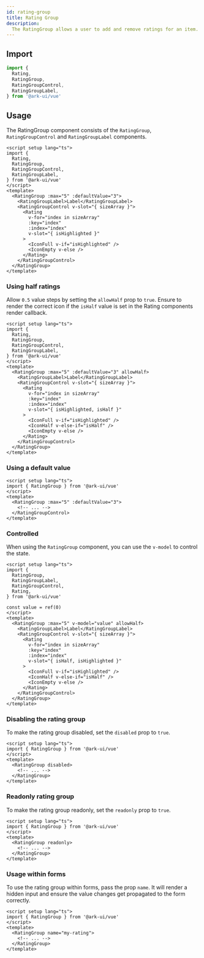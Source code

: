 ```yaml
---
id: rating-group
title: Rating Group
description:
  The RatingGroup allows a user to add and remove ratings for an item.
---
```



## Import

```ts
import {
  Rating,
  RatingGroup,
  RatingGroupControl,
  RatingGroupLabel,
} from '@ark-ui/vue'
```

## Usage

The RatingGroup component consists of the `RatingGroup`, `RatingGroupControl`
and `RatingGroupLabel` components.

```vue
<script setup lang="ts">
import {
  Rating,
  RatingGroup,
  RatingGroupControl,
  RatingGroupLabel,
} from '@ark-ui/vue'
</script>
<template>
  <RatingGroup :max="5" :defaultValue="3">
    <RatingGroupLabel>Label</RatingGroupLabel>
    <RatingGroupControl v-slot="{ sizeArray }">
      <Rating
        v-for="index in sizeArray"
        :key="index"
        :index="index"
        v-slot="{ isHighlighted }"
      >
        <IconFull v-if="isHighlighted" />
        <IconEmpty v-else />
      </Rating>
    </RatingGroupControl>
  </RatingGroup>
</template>
```

### Using half ratings

Allow `0.5` value steps by setting the `allowHalf` prop to `true`. Ensure to
render the correct icon if the `isHalf` value is set in the Rating components
render callback.

```vue
<script setup lang="ts">
import {
  Rating,
  RatingGroup,
  RatingGroupControl,
  RatingGroupLabel,
} from '@ark-ui/vue'
</script>
<template>
  <RatingGroup :max="5" :defaultValue="3" allowHalf>
    <RatingGroupLabel>Label</RatingGroupLabel>
    <RatingGroupControl v-slot="{ sizeArray }">
      <Rating
        v-for="index in sizeArray"
        :key="index"
        :index="index"
        v-slot="{ isHighlighted, isHalf }"
      >
        <IconFull v-if="isHighlighted" />
        <IconHalf v-else-if="isHalf" />
        <IconEmpty v-else />
      </Rating>
    </RatingGroupControl>
  </RatingGroup>
</template>
```

### Using a default value

```vue
<script setup lang="ts">
import { RatingGroup } from '@ark-ui/vue'
</script>
<template>
  <RatingGroup :max="5" :defaultValue="3">
    <!-- ... -->
  </RatingGroupControl>
</template>
```

### Controlled

When using the `RatingGroup` component, you can use the `v-model` to control the
state.

```vue
<script setup lang="ts">
import {
  RatingGroup,
  RatingGroupLabel,
  RatingGroupControl,
  Rating,
} from '@ark-ui/vue'

const value = ref(0)
</script>
<template>
  <RatingGroup :max="5" v-model="value" allowHalf>
    <RatingGroupLabel>Label</RatingGroupLabel>
    <RatingGroupControl v-slot="{ sizeArray }">
      <Rating
        v-for="index in sizeArray"
        :key="index"
        :index="index"
        v-slot="{ isHalf, isHighlighted }"
      >
        <IconFull v-if="isHighlighted" />
        <IconHalf v-else-if="isHalf" />
        <IconEmpty v-else />
      </Rating>
    </RatingGroupControl>
  </RatingGroup>
</template>
```

### Disabling the rating group

To make the rating group disabled, set the `disabled` prop to `true`.

```vue
<script setup lang="ts">
import { RatingGroup } from '@ark-ui/vue'
</script>
<template>
  <RatingGroup disabled>
    <!-- ... -->
  </RatingGroup>
</template>
```

### Readonly rating group

To make the rating group readonly, set the `readonly` prop to `true`.

```vue
<script setup lang="ts">
import { RatingGroup } from '@ark-ui/vue'
</script>
<template>
  <RatingGroup readonly>
    <!-- ... -->
  </RatingGroup>
</template>
```

### Usage within forms

To use the rating group within forms, pass the prop `name`. It will render a
hidden input and ensure the value changes get propagated to the form correctly.

```vue
<script setup lang="ts">
import { RatingGroup } from '@ark-ui/vue'
</script>
<template>
  <RatingGroup name="my-rating">
    <!-- ... -->
  </RatingGroup>
</template>
```
